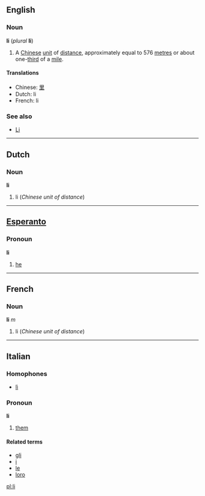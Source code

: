 ==English==
===Noun===
'''li''' (''plural'' '''li''') <!--this is correct: the plural is "li", the same as the singular-->

#A [[Chinese]] [[unit]] of [[distance]], approximately equal to 576 [[metre]]s or about one-[[third]] of a [[mile]].

====Translations====
*Chinese: [[里]]
*Dutch: li
*French: li
===See also===
*[[Li]]
----
==Dutch==
===Noun===
'''li'''

#li (''Chinese unit of distance'')

----
==[[Esperanto]]==
===Pronoun===
'''li'''

#[[he]]

----
==French==
===Noun===
'''li''' ''m''

#li (''Chinese unit of distance'')

----
==Italian==
===Homophones===
*[[lì]]

===Pronoun===
'''li'''

#[[them]]

====Related terms====
*[[gli]]
*[[i#Italian|i]]
*[[le#Italian|le]]
*[[loro]]

[[pl:li]]